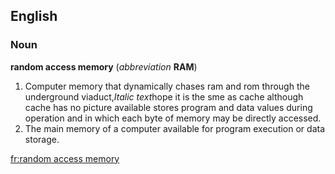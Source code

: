 {{wikipedia}}
==English==
===Noun===
'''random access memory''' (''abbreviation'' '''RAM''')

#Computer memory that dynamically chases ram and rom through the underground viaduct,''Italic text''hope it is the sme as cache although cache has no picture available stores program and data values during operation and in which each byte of memory may be directly accessed.
#The main memory of a computer available for program execution or data storage.

[[fr:random access memory]]